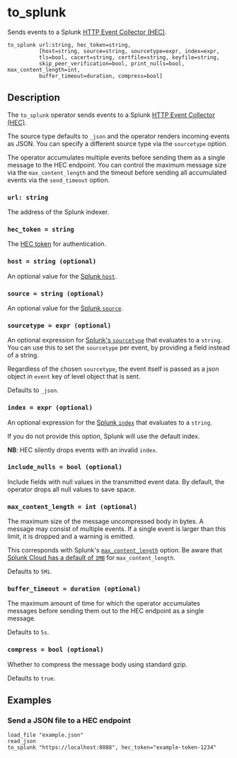 
# to_splunk

Sends events to a Splunk [HTTP Event Collector (HEC)][hec].

[hec]: https://docs.splunk.com/Documentation/Splunk/9.3.1/Data/UsetheHTTPEventCollector

```tql
to_splunk url:string, hec_token=string,
          [host=string, source=string, sourcetype=expr, index=expr,
          tls=bool, cacert=string, certfile=string, keyfile=string,
          skip_peer_verification=bool, print_nulls=bool, max_content_length=int,
          buffer_timeout=duration, compress=bool]
```

## Description

The `to_splunk` operator sends events to a Splunk [HTTP Event Collector
(HEC)][hec].

The source type defaults to `_json` and the operator renders incoming events as
JSON. You can specify a different source type via the `sourcetype` option.

The operator accumulates multiple events before sending them as a single
message to the HEC endpoint. You can control the maximum message size via the
`max_content_length` and the timeout before sending all accumulated events via
the `send_timeout` option.

### `url: string`

The address of the Splunk indexer.

### `hec_token = string`

The [HEC
token](https://docs.splunk.com/Documentation/Splunk/9.3.1/Data/UsetheHTTPEventCollector#Create_an_Event_Collector_token_on_Splunk_Cloud_Platform)
for authentication.

### `host = string (optional)`

An optional value for the [Splunk `host`](https://docs.splunk.com/Splexicon:Host).

### `source = string (optional)`

An optional value for the [Splunk `source`](https://docs.splunk.com/Splexicon:Source).

### `sourcetype = expr (optional)`

An optional expression for [Splunk's
`sourcetype`](https://docs.splunk.com/Splexicon:Sourcetype) that evaluates to a
`string`. You can use this to set the `sourcetype` per event, by providing a
field instead of a string.

Regardless of the chosen `sourcetype`, the event itself is passed as a json object
in `event` key of level object that is sent.

Defaults to `_json`.

### `index = expr (optional)`

An optional expression for the [Splunk
`index`](https://docs.splunk.com/Splexicon:Index) that evaluates to a `string`.

If you do not provide this option, Splunk will use the default index.

**NB**: HEC silently drops events with an invalid `index`.

<TLSOptions tls_default="true"/>

### `include_nulls = bool (optional)`

Include fields with null values in the transmitted event data. By default, the
operator drops all null values to save space.

### `max_content_length = int (optional)`

The maximum size of the message uncompressed body in bytes. A message may consist of multiple events.
If a single event is larger than this limit, it is dropped and a warning is emitted.

This corresponds with Splunk's
[`max_content_length`](https://docs.splunk.com/Documentation/Splunk/9.3.1/Admin/Limitsconf#.5Bhttp_input.5D)
option. Be aware that [Splunk Cloud has a default of
`1MB`](https://docs.splunk.com/Documentation/SplunkCloud/9.2.2406/Service/SplunkCloudservice#Using_HTTP_Event_Collector_.28HEC.29)
for `max_content_length`.

Defaults to `5Mi`.

### `buffer_timeout = duration (optional)`

The maximum amount of time for which the operator accumulates messages before
sending them out to the HEC endpoint as a single message.

Defaults to `5s`.

### `compress = bool (optional)`

Whether to compress the message body using standard gzip.

Defaults to `true`.

## Examples

### Send a JSON file to a HEC endpoint

```tql
load_file "example.json"
read_json
to_splunk "https://localhost:8088", hec_token="example-token-1234"
```
